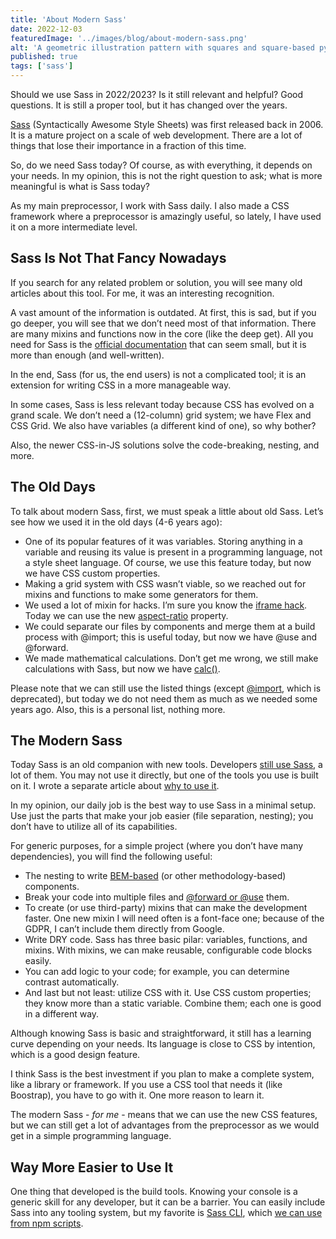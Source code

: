 ```yaml
---
title: 'About Modern Sass'
date: 2022-12-03
featuredImage: '../images/blog/about-modern-sass.png'
alt: 'A geometric illustration pattern with squares and square-based pyramids.'
published: true
tags: ['sass']
---
```


<p className="lead">Should we use Sass in 2022/2023? Is it still relevant and helpful? Good questions. It is still a proper tool, but it has changed over the years.</p>

[Sass](https://sass-lang.com/) (Syntactically Awesome Style Sheets) was first released back in 2006. It is a mature project on a scale of web development. There are a lot of things that lose their importance in a fraction of this time.

So, do we need Sass today? Of course, as with everything, it depends on your needs. In my opinion, this is not the right question to ask; what is more meaningful is what is Sass today?

As my main preprocessor, I work with Sass daily. I also made a CSS framework where a preprocessor is amazingly useful, so lately, I have used it on a more intermediate level.

## Sass Is Not That Fancy Nowadays

If you search for any related problem or solution, you will see many old articles about this tool. For me, it was an interesting recognition.

A vast amount of the information is outdated. At first, this is sad, but if you go deeper, you will see that we don’t need most of that information. There are many mixins and functions now in the core (like the deep get). All you need for Sass is the [official documentation](https://sass-lang.com/documentation/) that can seem small, but it is more than enough (and well-written).

In the end, Sass (for us, the end users) is not a complicated tool; it is an extension for writing CSS in a more manageable way.

In some cases, Sass is less relevant today because CSS has evolved on a grand scale. We don’t need a (12-column) grid system; we have Flex and CSS Grid. We also have variables (a different kind of one), so why bother?

Also, the newer CSS-in-JS solutions solve the code-breaking, nesting, and more.

## The Old Days

To talk about modern Sass, first, we must speak a little about old Sass. Let’s see how we used it in the old days (4-6 years ago):

- One of its popular features of it was variables. Storing anything in a variable and reusing its value is present in a programming language, not a style sheet language. Of course, we use this feature today, but now we have CSS custom properties.
- Making a grid system with CSS wasn’t viable, so we reached out for mixins and functions to make some generators for them.
- We used a lot of mixin for hacks. I’m sure you know the [iframe hack](https://www.hacksoft.io/blog/responsive-iframes). Today we can use the new [aspect-ratio](https://developer.mozilla.org/en-US/docs/Web/CSS/aspect-ratio) property.
- We could separate our files by components and merge them at a build process with @import; this is useful today, but now we have @use and @forward.
- We made mathematical calculations. Don’t get me wrong, we still make calculations with Sass, but now we have [calc()](https://developer.mozilla.org/en-US/docs/Web/CSS/calc).

<Notification type="info">Please note that we can still use the listed things (except <a href="https://sass-lang.com/documentation/at-rules/import">@import</a>, which is deprecated), but today we do not need them as much as we needed some years ago. Also, this is a personal list, nothing more.</Notification>

## The Modern Sass

Today Sass is an old companion with new tools. Developers [still use Sass](https://www.npmjs.com/package/sass), a lot of them. You may not use it directly, but one of the tools you use is built on it. I wrote a separate article about [why to use it](https://sprucecss.com/blog/why-use-sass).

In my opinion, our daily job is the best way to use Sass in a minimal setup. Use just the parts that make your job easier (file separation, nesting); you don’t have to utilize all of its capabilities.

For generic purposes, for a simple project (where you don’t have many dependencies), you will find the following useful:

- The nesting to write [BEM-based](https://css-tricks.com/using-sass-control-scope-bem-naming/) (or other methodology-based) components.
- Break your code into multiple files and [@forward or @use](https://sprucecss.com/blog/why-use-sass#use-and-forward) them.
- To create (or use third-party) mixins that can make the development faster. One new mixin I will need often is a font-face one; because of the GDPR, I can’t include them directly from Google.
- Write DRY code. Sass has three basic pilar: variables, functions, and mixins. With mixins, we can make reusable, configurable code blocks easily.
- You can add logic to your code; for example, you can determine contrast automatically.
- And last but not least: utilize CSS with it. Use CSS custom properties; they know more than a static variable. Combine them; each one is good in a different way.

Although knowing Sass is basic and straightforward, it still has a learning curve depending on your needs. Its language is close to CSS by intention, which is a good design feature.

I think Sass is the best investment if you plan to make a complete system, like a library or framework. If you use a CSS tool that needs it (like Boostrap), you have to go with it. One more reason to learn it.

The modern Sass - _for me_ - means that we can use the new CSS features, but we can still get a lot of advantages from the preprocessor as we would get in a simple programming language.

## Way More Easier to Use It

One thing that developed is the build tools. Knowing your console is a generic skill for any developer, but it can be a barrier. You can easily include Sass into any tooling system, but my favorite is [Sass CLI](https://sass-lang.com/documentation/cli), which [we can use from npm scripts](https://sprucecss.com/blog/the-simplest-sass-compile-setup).
